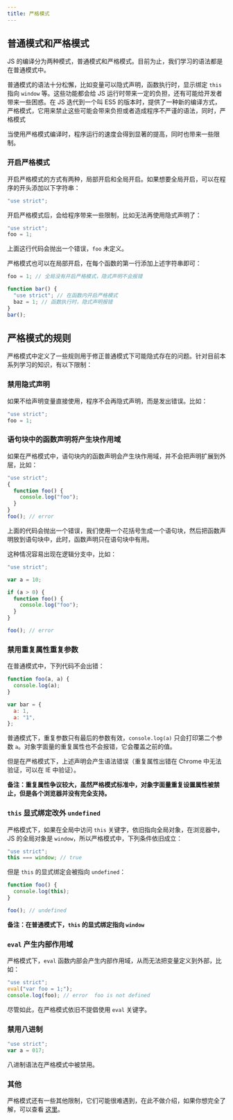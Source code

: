 ---
title: 严格模式
---

## 普通模式和严格模式

JS 的编译分为两种模式，普通模式和严格模式。目前为止，我们学习的语法都是在普通模式中。

普通模式的语法十分松懈，比如变量可以隐式声明，函数执行时，显示绑定 `this` 指向 `window` 等。这些功能都会给 JS 运行时带来一定的负担，还有可能给开发者带来一些困惑。在 JS 迭代到一个叫 ES5 的版本时，提供了一种新的编译方式，严格模式，它用来禁止这些可能会带来负担或者造成程序不严谨的语法，同时，严格模式

当使用严格模式编译时，程序运行的速度会得到显著的提高，同时也带来一些限制。

### 开启严格模式

开启严格模式的方式有两种，局部开启和全局开启。如果想要全局开启，可以在程序的开头添加以下字符串：

```js
"use strict";

```

开启严格模式后，会给程序带来一些限制，比如无法再使用隐式声明了：

```js
"use strict";
foo = 1;
```

上面这行代码会抛出一个错误，`foo` 未定义。

严格模式也可以在局部开启，在每个函数的第一行添加上述字符串即可：

```js
foo = 1; // 全局没有开启严格模式，隐式声明不会报错

function bar() {
  "use strict"; // 在函数内开启严格模式
  baz = 1; // 函数执行时，隐式声明报错
}
bar();
```

## 严格模式的规则

严格模式中定义了一些规则用于修正普通模式下可能隐式存在的问题。针对目前本系列学习的知识，有以下限制：

### 禁用隐式声明

如果不给声明变量直接使用，程序不会再隐式声明，而是发出错误。比如：

```js
"use strict";
foo = 1;
```

### 语句块中的函数声明将产生块作用域

如果在严格模式中，语句块内的函数声明会产生块作用域，并不会把声明扩展到外层，比如：

```js
"use strict";
{
  function foo() {
    console.log("foo");
  }
}
foo(); // error
```

上面的代码会抛出一个错误，我们使用一个花括号生成一个语句块，然后把函数声明放到语句块中，此时，函数声明只在语句块中有用。

这种情况容易出现在逻辑分支中，比如：

```js
"use strict";

var a = 10;

if (a > 0) {
  function foo() {
    console.log("foo");
  }
}

foo(); // error
```

### 禁用重复属性重复参数

在普通模式中，下列代码不会出错：

```js
function foo(a, a) {
  console.log(a);
}

var bar = {
  a: 1,
  a: "1",
};
```

普通模式下，重复参数只有最后的参数有效，`console.log(a)` 只会打印第二个参数 `a`。对象字面量的重复属性也不会报错，它会覆盖之前的值。

但是在严格模式下，上述声明会产生语法错误（重复属性出错在 Chrome 中无法验证，可以在 IE 中验证）。

**备注：重复属性争议较大，虽然严格模式标准中，对象字面量重复设置属性被禁止，但是各个浏览器并没有完全支持。**

### `this` 显式绑定改外 `undefined`

严格模式下，如果在全局中访问 `this` 关键字，依旧指向全局对象，在浏览器中，JS 的全局对象是 `window`，所以严格模式中，下列条件依旧成立：

```js
"use strict";
this === window; // true
```

但是 `this` 的显式绑定会被指向 `undefined`：

```js
function foo() {
  console.log(this);
}

foo(); // undefined
```

**备注：在普通模式下，`this` 的显式绑定指向 `window`**

### `eval` 产生内部作用域

严格模式下，`eval` 函数内部会产生内部作用域，从而无法把变量定义到外部，比如：

```js
"use strict";
eval("var foo = 1;");
console.log(foo); // error  foo is not defined
```

尽管如此，在严格模式依旧不提倡使用 `eval` 关键字。

### 禁用八进制

```js
"use strict";
var a = 017;
```

八进制语法在严格模式中被禁用。

### 其他

严格模式还有一些其他限制，它们可能很难遇到，在此不做介绍，如果你想完全了解，可以查看 [这里](https://developer.mozilla.org/zh-CN/docs/Web/JavaScript/Reference/Strict_mode/Transitioning_to_strict_mode)。
